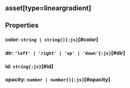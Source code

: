 ## **asset[type=lineargradient]**

## Properties

### color: `string | string[]{:js}`[#color]
<DefaultValue value="undefined" contents=""></DefaultValue>
### dir: `'left' | 'right' | 'up' | 'down'{:js}`[#dir]
<DefaultValue value="undefined" contents=""></DefaultValue>
### id: `string{:js}`[#id]
<DefaultValue value="undefined" contents=""></DefaultValue>
### opacity: `number | number[]{:js}`[#opacity]
<DefaultValue value="undefined" contents=""></DefaultValue>